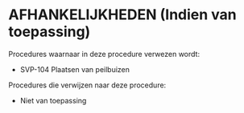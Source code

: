 # AFHANKELIJKHEDEN (Indien van toepassing)

Procedures waarnaar in deze procedure verwezen wordt:

-   SVP-104 Plaatsen van peilbuizen

Procedures die verwijzen naar deze procedure:

-   Niet van toepassing

